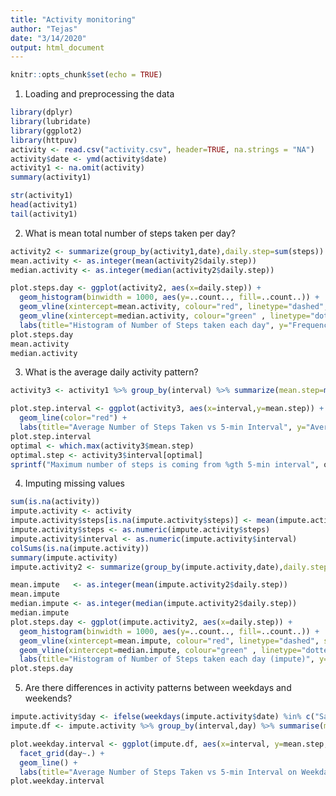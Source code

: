 ---
title: "Activity monitoring"
author: "Tejas"
date: "3/14/2020"
output: html_document
---

```{r setup, include=FALSE}
knitr::opts_chunk$set(echo = TRUE)
```
1. Loading and preprocessing the data
```{r}
library(dplyr)
library(lubridate)
library(ggplot2)
library(httpuv)
activity <- read.csv("activity.csv", header=TRUE, na.strings = "NA")
activity$date <- ymd(activity$date)
activity1 <- na.omit(activity)
summary(activity1)
```
```{r}
str(activity1)
head(activity1)
tail(activity1)
```
2. What is mean total number of steps taken per day?
```{r}
activity2 <- summarize(group_by(activity1,date),daily.step=sum(steps))
mean.activity <- as.integer(mean(activity2$daily.step))
median.activity <- as.integer(median(activity2$daily.step))

plot.steps.day <- ggplot(activity2, aes(x=daily.step)) + 
  geom_histogram(binwidth = 1000, aes(y=..count.., fill=..count..)) + 
  geom_vline(xintercept=mean.activity, colour="red", linetype="dashed", size=1) +
  geom_vline(xintercept=median.activity, colour="green" , linetype="dotted", size=1) +
  labs(title="Histogram of Number of Steps taken each day", y="Frequency", x="Daily Steps") 
plot.steps.day
mean.activity
median.activity
```
3. What is the average daily activity pattern?
```{r}
activity3 <- activity1 %>% group_by(interval) %>% summarize(mean.step=mean(steps))

plot.step.interval <- ggplot(activity3, aes(x=interval,y=mean.step)) + 
  geom_line(color="red") + 
  labs(title="Average Number of Steps Taken vs 5-min Interval", y="Average Number of Steps", x="5-min Interval Times Series")
plot.step.interval
optimal <- which.max(activity3$mean.step)
optimal.step <- activity3$interval[optimal]
sprintf("Maximum number of steps is coming from %gth 5-min interval", optimal.step)
```
4.  Imputing missing values
```{r}
sum(is.na(activity))
impute.activity <- activity
impute.activity$steps[is.na(impute.activity$steps)] <- mean(impute.activity$steps,na.rm=TRUE)
impute.activity$steps <- as.numeric(impute.activity$steps)
impute.activity$interval <- as.numeric(impute.activity$interval)
colSums(is.na(impute.activity))
summary(impute.activity)
impute.activity2 <- summarize(group_by(impute.activity,date),daily.step=sum(steps))

mean.impute   <- as.integer(mean(impute.activity2$daily.step))
mean.impute
median.impute <- as.integer(median(impute.activity2$daily.step))
median.impute
plot.steps.day <- ggplot(impute.activity2, aes(x=daily.step)) + 
  geom_histogram(binwidth = 1000, aes(y=..count.., fill=..count..)) + 
  geom_vline(xintercept=mean.impute, colour="red", linetype="dashed", size=1) +
  geom_vline(xintercept=median.impute, colour="green" , linetype="dotted", size=1) +
  labs(title="Histogram of Number of Steps taken each day (impute)", y="Frequency", x="Daily Steps")
plot.steps.day
```

5. Are there differences in activity patterns between weekdays and weekends?

```{r}
impute.activity$day <- ifelse(weekdays(impute.activity$date) %in% c("Saturday","Sunday"), "weekday", "weekend")
impute.df <- impute.activity %>% group_by(interval,day) %>% summarise(mean.step=mean(steps))

plot.weekday.interval <- ggplot(impute.df, aes(x=interval, y=mean.step, color=day)) + 
  facet_grid(day~.) +
  geom_line() + 
  labs(title="Average Number of Steps Taken vs 5-min Interval on Weekday/Weekend", y="Average Number of Steps", x="5-min Interval Times Series")
plot.weekday.interval
```



